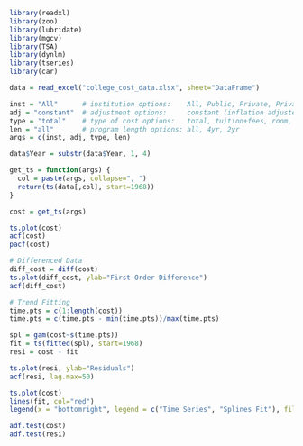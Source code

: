 
```r
library(readxl)
library(zoo)
library(lubridate)
library(mgcv)
library(TSA)
library(dynlm)
library(tseries)
library(car)
```

```r
data = read_excel("college_cost_data.xlsx", sheet="DataFrame")
```

```r
inst = "All"      # institution options:    All, Public, Private, Private/Non-Profit, Private/For-Profit
adj = "constant"  # adjustment options:     constant (inflation adjusted), current (at-time cost)
type = "total"    # type of cost options:   total, tuition+fees, room, board
len = "all"       # program length options: all, 4yr, 2yr
args = c(inst, adj, type, len)
```

```r
data$Year = substr(data$Year, 1, 4)
```

```r
get_ts = function(args) {
  col = paste(args, collapse=", ")
  return(ts(data[,col], start=1968))
}
```

```r
cost = get_ts(args)
```

```r
ts.plot(cost)
acf(cost)
pacf(cost)
```

```r
# Differenced Data
diff_cost = diff(cost)
ts.plot(diff_cost, ylab="First-Order Difference")
acf(diff_cost)
```

```r
# Trend Fitting
time.pts = c(1:length(cost))
time.pts = c(time.pts - min(time.pts))/max(time.pts)

spl = gam(cost~s(time.pts))
fit = ts(fitted(spl), start=1968)
resi = cost - fit

ts.plot(resi, ylab="Residuals")
acf(resi, lag.max=50)

ts.plot(cost)
lines(fit, col="red")
legend(x = "bottomright", legend = c("Time Series", "Splines Fit"), fill=c("black", "red"))
```

```r
adf.test(cost)
adf.test(resi)
```

